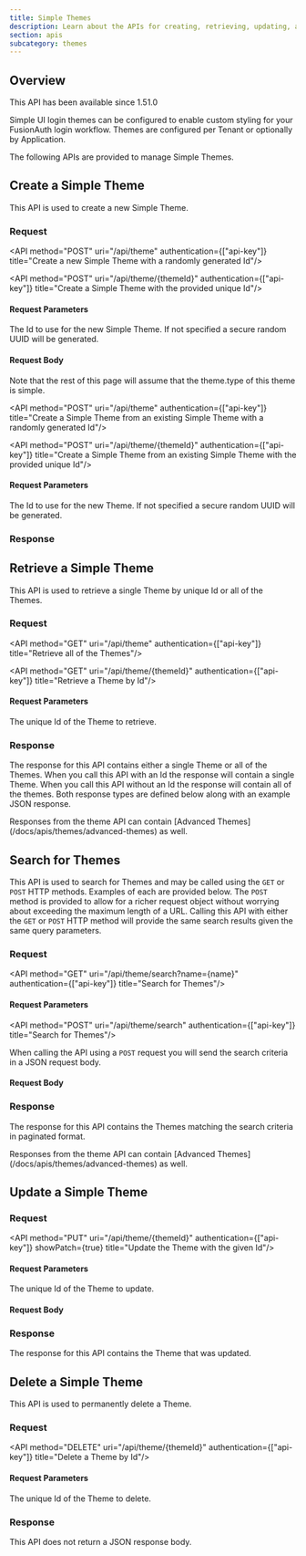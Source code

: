 ```yaml
---
title: Simple Themes
description: Learn about the APIs for creating, retrieving, updating, and deleting simple themes for hosted login pages.
section: apis
subcategory: themes
---
```



## Overview

<Aside type="version">
This API has been available since 1.51.0
</Aside>

Simple UI login themes can be configured to enable custom styling for your FusionAuth login workflow.  Themes are configured per Tenant or optionally by Application.

The following APIs are provided to manage Simple Themes.

## Create a Simple Theme

This API is used to create a new Simple Theme.

### Request

<API method="POST" uri="/api/theme" authentication={["api-key"]} title="Create a new Simple Theme with a randomly generated Id"/>

<API method="POST" uri="/api/theme/{themeId}" authentication={["api-key"]} title="Create a Simple Theme with the provided unique Id"/>

#### Request Parameters

<APIBlock>
  <APIField name="themeId" type="UUID" optional defaults="secure random UUID">
    The Id to use for the new Simple Theme. If not specified a secure random UUID will be generated.
  </APIField>
</APIBlock>

#### Request Body

<APIBlock>
  <Aside type="note">
    Note that the rest of this page will assume that the <InlineField>theme.type</InlineField> of this theme is <InlineFieldValue>simple</InlineFieldValue>.
  </Aside>
  <ThemeRequestBody simple />
  <ThemeVariablesRequest request={true} />
</APIBlock>

<JSON title="Example Simple Theme Request JSON" src="themes/simple-request.json" />

<API method="POST" uri="/api/theme" authentication={["api-key"]} title="Create a Simple Theme from an existing Simple Theme with a randomly generated Id"/>

<API method="POST" uri="/api/theme/{themeId}" authentication={["api-key"]} title="Create a Simple Theme from an existing Simple Theme with the provided unique Id"/>

#### Request Parameters

<APIBlock>
  <APIField name="themeId" type="UUID" optional defaults="secure random UUID">
    The Id to use for the new Theme. If not specified a secure random UUID will be generated.
  </APIField>
</APIBlock>

<ThemeCopyRequestBody simple/>

### Response

<StandardGetResponseCodes never_search_error />

<ThemeResponseBody simple />
<ThemeVariablesResponse />

<JSON title="Example Simple Theme Response JSON" src="themes/simple-response.json" />


## Retrieve a Simple Theme

This API is used to retrieve a single Theme by unique Id or all of the Themes.

### Request

<API method="GET" uri="/api/theme" authentication={["api-key"]} title="Retrieve all of the Themes"/>

<API method="GET" uri="/api/theme/{themeId}" authentication={["api-key"]} title="Retrieve a Theme by Id"/>

#### Request Parameters

<APIBlock>
  <APIField name="themeId" type="UUID" required>
    The unique Id of the Theme to retrieve.
  </APIField>
</APIBlock>

### Response

The response for this API contains either a single Theme or all of the Themes. When you call this API with an Id the response will contain a single Theme. When you call this API without an Id the response will contain all of the themes. Both response types are defined below along with an example JSON response.

<StandardGetResponseCodes never_search_error />

<ThemeResponseBody simple />
<ThemeVariablesResponse />

<JSON title="Example Simple Theme Response JSON" src="themes/simple-response.json" />

<Aside type="caution">
  Responses from the theme API can contain [Advanced Themes](/docs/apis/themes/advanced-themes) as well.
</Aside>
<ThemeResponsesBody simple />
<ThemeVariablesResponse search />
<ThemeResponsesBodySuffix />

## Search for Themes

This API is used to search for Themes and may be called using the `GET` or `POST` HTTP methods. Examples of each are provided below. The `POST` method is provided to allow for a richer request object without worrying about exceeding the maximum length of a URL. Calling this API with either the `GET` or `POST` HTTP method will provide the same search results given the same query parameters.

### Request

<API method="GET" uri="/api/theme/search?name={name}" authentication={["api-key"]} title="Search for Themes"/>

#### Request Parameters

<ThemeSearchRequestParameters parameter_prefix="" />

<API method="POST" uri="/api/theme/search" authentication={["api-key"]} title="Search for Themes"/>

When calling the API using a `POST` request you will send the search criteria in a JSON request body.

#### Request Body

<ThemeSearchRequestParameters parameter_prefix="search." />

<JSON title="Example JSON Request" src="themes/search-post-request.json" />

### Response

The response for this API contains the Themes matching the search criteria in paginated format.

<StandardGetResponseCodes never_missing never_search_error />

<Aside type="caution">
  Responses from the theme API can contain [Advanced Themes](/docs/apis/themes/advanced-themes) as well.
</Aside>
<ThemeResponsesBody simple include_total />
<ThemeVariablesResponse search />
<ThemeResponsesBodySuffix simple include_total />

## Update a Simple Theme

<GenericUpdateExplanationFragment capitalized_object_name="Theme" />

### Request

<API method="PUT" uri="/api/theme/{themeId}" authentication={["api-key"]} showPatch={true} title="Update the Theme with the given Id"/>

#### Request Parameters

<APIBlock>
  <APIField name="themeId" type="UUID" required>
    The unique Id of the Theme to update.
  </APIField>
</APIBlock>

#### Request Body

<APIBlock>
  <ThemePutRequestBody simple />
  <ThemeVariablesRequest request />
</APIBlock>
<JSON title="Example Simple Theme Request JSON" src="themes/simple-request.json" />

### Response

The response for this API contains the Theme that was updated.

<StandardPutResponseCodes />

<ThemeResponseBody simple />

<ThemeVariablesResponse />
<JSON title="Example Simple Theme Response JSON" src="themes/simple-response.json" />


## Delete a Simple Theme

This API is used to permanently delete a Theme.

### Request

<API method="DELETE" uri="/api/theme/{themeId}" authentication={["api-key"]} title="Delete a Theme by Id"/>

#### Request Parameters

<APIBlock>
  <APIField name="themeId" type="UUID" required>
    The unique Id of the Theme to delete.
  </APIField>
</APIBlock>

### Response

This API does not return a JSON response body.

<StandardDeleteResponseCodes />
